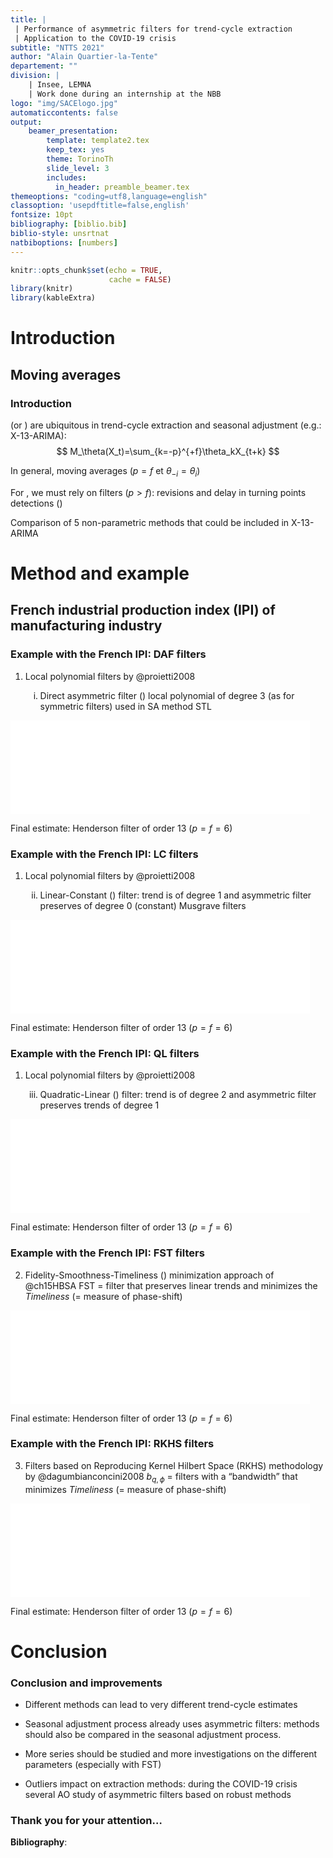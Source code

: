 ```yaml
---
title: |
 | Performance of asymmetric filters for trend-cycle extraction 
 | Application to the COVID-19 crisis
subtitle: "NTTS 2021"
author: "Alain Quartier-la-Tente"
departement: ""
division: |
    | Insee, LEMNA
    | Work done during an internship at the NBB
logo: "img/SACElogo.jpg"
automaticcontents: false
output:
    beamer_presentation:
        template: template2.tex
        keep_tex: yes
        theme: TorinoTh
        slide_level: 3
        includes:
          in_header: preamble_beamer.tex
themeoptions: "coding=utf8,language=english"
classoption: 'usepdftitle=false,english'
fontsize: 10pt
bibliography: [biblio.bib]
biblio-style: unsrtnat
natbiboptions: [numbers]
---
```


```r
knitr::opts_chunk$set(echo = TRUE,
                      cache = FALSE)
library(knitr)
library(kableExtra)
```

# Introduction

## Moving averages

###  Introduction

\highlight{Moving averages} (or \highlight{linear filters}) are ubiquitous in trend-cycle extraction and seasonal adjustment (e.g.: X-13-ARIMA):
$$
M_\theta(X_t)=\sum_{k=-p}^{+f}\theta_kX_{t+k}
$$


\pause \bigskip

\faArrowCircleRight{} In general, \highlight{symmetric} moving averages ($p=f$ et $\theta_{-i}=\theta_i$) 

\bigskip

\faArrowCircleRight{} For \highlightbf{real-time estimates}, we must rely on \highlight{asymmetric} filters ($p>f$): revisions and delay in turning points detections (\highlight{phase-shift})

\bigskip \pause
\faArrowCircleRight{} Comparison of 5 non-parametric methods that could be included in X-13-ARIMA

# Method and example

## French industrial production index (IPI) of manufacturing industry

### Example with the French IPI: DAF filters

\footnotesize

1. Local polynomial filters by @proietti2008

    i. Direct asymmetric filter (\highlightbf{DAF}) local polynomial of degree 3 (as for symmetric filters) \faArrowCircleRight{} used in SA method STL

![](img/illustration_slides_1.pdf){width=95%}

Final estimate: Henderson filter of order 13 ($p=f=6$)

### Example with the French IPI: LC filters

\footnotesize

1. Local polynomial filters by @proietti2008

    ii. Linear-Constant (\highlightbf{LC}) filter: trend is of degree 1 and asymmetric filter preserves of degree 0 (constant) \faArrowCircleRight{} Musgrave filters

![](img/illustration_slides_2.pdf){width=95%}

Final estimate: Henderson filter of order 13 ($p=f=6$)

### Example with the French IPI: QL filters

\footnotesize

1. Local polynomial filters by @proietti2008

    iii. Quadratic-Linear (\highlightbf{QL}) filter: trend is of degree 2 and asymmetric filter preserves trends of degree 1
    
![](img/illustration_slides_3.pdf){width=95%}

Final estimate: Henderson filter of order 13 ($p=f=6$)

### Example with the French IPI: FST filters

\footnotesize

2. Fidelity-Smoothness-Timeliness (\highlightbf{FST}) minimization approach of @ch15HBSA \faArrowCircleRight{} FST = filter that preserves linear trends and minimizes the *Timeliness* (= measure of phase-shift)

![](img/illustration_slides_4.pdf){width=95%}

Final estimate: Henderson filter of order 13 ($p=f=6$)

### Example with the French IPI: RKHS filters

\footnotesize

3. Filters based on Reproducing Kernel Hilbert Space (RKHS) methodology by @dagumbianconcini2008 
\faArrowCircleRight{} $b_{q,\phi}$ = filters with a "bandwidth" that minimizes *Timeliness* (= measure of phase-shift)

![](img/illustration_slides_5.pdf){width=95%}

Final estimate: Henderson filter of order 13 ($p=f=6$)

# Conclusion


### Conclusion and improvements

- Different methods can lead to very different trend-cycle estimates

- \bcattention Seasonal adjustment process already uses asymmetric filters: methods should also be compared in the seasonal adjustment process.

- \bclampe More series should be studied and more investigations on the different parameters (especially with FST)

- \bcattention Outliers impact on extraction methods: during the COVID-19 crisis several AO \faArrowCircleRight{} study of asymmetric filters based on robust methods \bclampe



### Thank you for your attention... {.noframenumbering}

<!-- \bigskip -->

<!-- \begin{columns} -->
<!-- \begin{column}{0.33\textwidth} -->
<!-- \begin{center} -->
<!-- %\includegraphics[width=0.9\textwidth]{img/rjdemetra_logo.png} -->
<!-- \end{center} -->
<!-- \end{column} -->
<!-- \begin{column}{0.33\textwidth} -->
<!-- \begin{center} -->
<!-- %\includegraphics[width=0.9\textwidth]{img/jdemetra+.png} -->
<!-- \end{center} -->
<!-- \end{column} -->
<!-- \begin{column}{0.33\textwidth}  -->
<!-- \begin{center} -->
<!-- %\includegraphics[width=0.9\textwidth]{img/ggdemetra_logo.png} -->
<!-- \end{center} -->
<!-- \end{column} -->
<!-- \end{columns} -->

<!-- \bigskip -->
<!-- \bigskip -->

\begin{columns}
\begin{column}{0.6\textwidth} 
\faIcon{r-project} package: \href{https://github.com/palatej/rjdfilters}{\faGithub{} palatej/rjdfilters}  

\href{https://aqlt.github.io/AsymmetricFilters/Rapport\%20de\%20stage/Rapport.pdf}{\bccrayon Click here for a more detailed study}
\end{column}
\begin{column}{0.4\textwidth}
About me: \href{https://twitter.com/AlainQlt}{\faTwitter{} @AlainQlt}

\href{https://github.com/AQLT}{\faGithub{} AQLT}  
\end{column}
\end{columns}

**Bibliography**:


